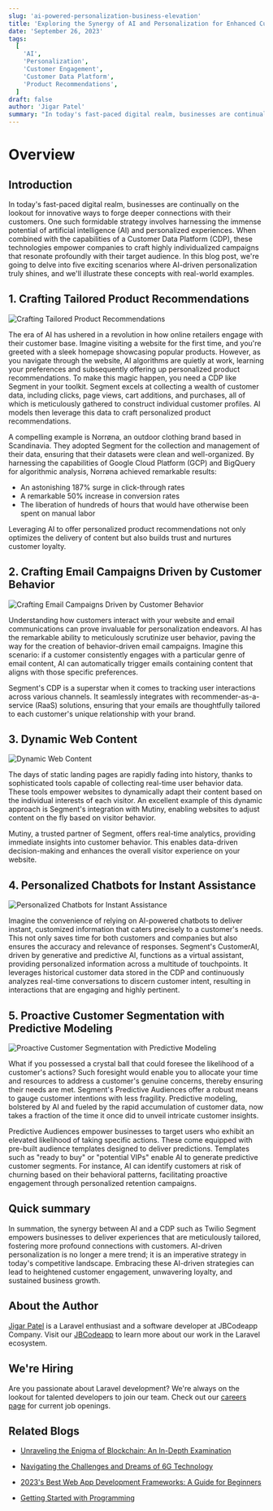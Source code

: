 ```yaml
---
slug: 'ai-powered-personalization-business-elevation'
title: 'Exploring the Synergy of AI and Personalization for Enhanced Customer Engagement'
date: 'September 26, 2023'
tags:
  [
    'AI',
    'Personalization',
    'Customer Engagement',
    'Customer Data Platform',
    'Product Recommendations',
  ]
draft: false
author: 'Jigar Patel'
summary: "In today's fast-paced digital realm, businesses are continually on the lookout for innovative ways to forge deeper connections with their customers."
---
```


# Overview

<TOCInline
  toc={props.toc}
  exclude="Overview"
  toHeading={2}
  defaultimage="ai-powered-personalization-business-elevation"
/>

## Introduction

In today's fast-paced digital realm, businesses are continually on the lookout for innovative ways to forge deeper connections with their customers. One such formidable strategy involves harnessing the immense potential of artificial intelligence (AI) and personalized experiences. When combined with the capabilities of a Customer Data Platform (CDP), these technologies empower companies to craft highly individualized campaigns that resonate profoundly with their target audience. In this blog post, we're going to delve into five exciting scenarios where AI-driven personalization truly shines, and we'll illustrate these concepts with real-world examples.

## 1. Crafting Tailored Product Recommendations

![Crafting Tailored Product Recommendations](/static/blog/ai-powered-personalization-business-elevation/Crafting_Tailored_Product_Recommendations.webp)

The era of AI has ushered in a revolution in how online retailers engage with their customer base. Imagine visiting a website for the first time, and you're greeted with a sleek homepage showcasing popular products. However, as you navigate through the website, AI algorithms are quietly at work, learning your preferences and subsequently offering up personalized product recommendations. To make this magic happen, you need a CDP like Segment in your toolkit. Segment excels at collecting a wealth of customer data, including clicks, page views, cart additions, and purchases, all of which is meticulously gathered to construct individual customer profiles. AI models then leverage this data to craft personalized product recommendations.

A compelling example is Norrøna, an outdoor clothing brand based in Scandinavia. They adopted Segment for the collection and management of their data, ensuring that their datasets were clean and well-organized. By harnessing the capabilities of Google Cloud Platform (GCP) and BigQuery for algorithmic analysis, Norrøna achieved remarkable results:

- An astonishing 187% surge in click-through rates
- A remarkable 50% increase in conversion rates
- The liberation of hundreds of hours that would have otherwise been spent on manual labor

Leveraging AI to offer personalized product recommendations not only optimizes the delivery of content but also builds trust and nurtures customer loyalty.

## 2. Crafting Email Campaigns Driven by Customer Behavior

![Crafting Email Campaigns Driven by Customer Behavior](/static/blog/ai-powered-personalization-business-elevation/Crafting_Email_Campaigns_Driven_by_Customer_Behavior.webp)

Understanding how customers interact with your website and email communications can prove invaluable for personalization endeavors. AI has the remarkable ability to meticulously scrutinize user behavior, paving the way for the creation of behavior-driven email campaigns. Imagine this scenario: if a customer consistently engages with a particular genre of email content, AI can automatically trigger emails containing content that aligns with those specific preferences.

Segment's CDP is a superstar when it comes to tracking user interactions across various channels. It seamlessly integrates with recommender-as-a-service (RaaS) solutions, ensuring that your emails are thoughtfully tailored to each customer's unique relationship with your brand.

## 3. Dynamic Web Content

![Dynamic Web Content](/static/blog/ai-powered-personalization-business-elevation/dynamic.webp)

The days of static landing pages are rapidly fading into history, thanks to sophisticated tools capable of collecting real-time user behavior data. These tools empower websites to dynamically adapt their content based on the individual interests of each visitor. An excellent example of this dynamic approach is Segment's integration with Mutiny, enabling websites to adjust content on the fly based on visitor behavior.

Mutiny, a trusted partner of Segment, offers real-time analytics, providing immediate insights into customer behavior. This enables data-driven decision-making and enhances the overall visitor experience on your website.

## 4. Personalized Chatbots for Instant Assistance

![Personalized Chatbots for Instant Assistance](/static/blog/ai-powered-personalization-business-elevation/Personalized_Chatbots_for_Instant_Assistance.webp)

Imagine the convenience of relying on AI-powered chatbots to deliver instant, customized information that caters precisely to a customer's needs. This not only saves time for both customers and companies but also ensures the accuracy and relevance of responses. Segment's CustomerAI, driven by generative and predictive AI, functions as a virtual assistant, providing personalized information across a multitude of touchpoints. It leverages historical customer data stored in the CDP and continuously analyzes real-time conversations to discern customer intent, resulting in interactions that are engaging and highly pertinent.

## 5. Proactive Customer Segmentation with Predictive Modeling

![Proactive Customer Segmentation with Predictive Modeling](/static/blog/ai-powered-personalization-business-elevation/Proactive-Customer-Segmentation-with-Predictive-Modeling.webp)

What if you possessed a crystal ball that could foresee the likelihood of a customer's actions? Such foresight would enable you to allocate your time and resources to address a customer's genuine concerns, thereby ensuring their needs are met. Segment's Predictive Audiences offer a robust means to gauge customer intentions with less fragility. Predictive modeling, bolstered by AI and fueled by the rapid accumulation of customer data, now takes a fraction of the time it once did to unveil intricate customer insights.

Predictive Audiences empower businesses to target users who exhibit an elevated likelihood of taking specific actions. These come equipped with pre-built audience templates designed to deliver predictions. Templates such as "ready to buy" or "potential VIPs" enable AI to generate predictive customer segments. For instance, AI can identify customers at risk of churning based on their behavioral patterns, facilitating proactive engagement through personalized retention campaigns.

## Quick summary

In summation, the synergy between AI and a CDP such as Twilio Segment empowers businesses to deliver experiences that are meticulously tailored, fostering more profound connections with customers. AI-driven personalization is no longer a mere trend; it is an imperative strategy in today's competitive landscape. Embracing these AI-driven strategies can lead to heightened customer engagement, unwavering loyalty, and sustained business growth.

## About the Author

[Jigar Patel](https://expertlaravel.com) is a Laravel enthusiast and a software developer at JBCodeapp Company. Visit our [JBCodeapp](https://jbcodeapp.com) to learn more about our work in the Laravel ecosystem.

## We're Hiring

Are you passionate about Laravel development? We're always on the lookout for talented developers to join our team. Check out our [careers page](https://jbcodeapp.com/career) for current job openings.

## Related Blogs

- [Unraveling the Enigma of Blockchain: An In-Depth Examination](blockchain-demystified-comprehensive-exploration)

- [Navigating the Challenges and Dreams of 6G Technology](challenges-and-dreams-of-6g-technology)

- [2023's Best Web App Development Frameworks: A Guide for Beginners](2023-best-web-app-development-framework)

- [Getting Started with Programming](getting-started-with-programming)
